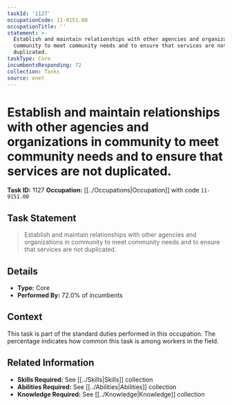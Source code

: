 ```yaml
---
taskId: '1127'
occupationCode: 11-9151.00
occupationTitle: ''
statement: >-
  Establish and maintain relationships with other agencies and organizations in
  community to meet community needs and to ensure that services are not
  duplicated.
taskType: Core
incumbentsResponding: 72
collection: Tasks
source: onet
---
```

# Establish and maintain relationships with other agencies and organizations in community to meet community needs and to ensure that services are not duplicated.

**Task ID:** 1127
**Occupation:** [[../Occupations|Occupation]] with code `11-9151.00`

## Task Statement

> Establish and maintain relationships with other agencies and organizations in community to meet community needs and to ensure that services are not duplicated.

## Details

- **Type:** Core
- **Performed By:** 72.0% of incumbents

## Context

This task is part of the standard duties performed in this occupation. The percentage indicates how common this task is among workers in the field.

## Related Information

- **Skills Required:** See [[../Skills|Skills]] collection
- **Abilities Required:** See [[../Abilities|Abilities]] collection
- **Knowledge Required:** See [[../Knowledge|Knowledge]] collection

